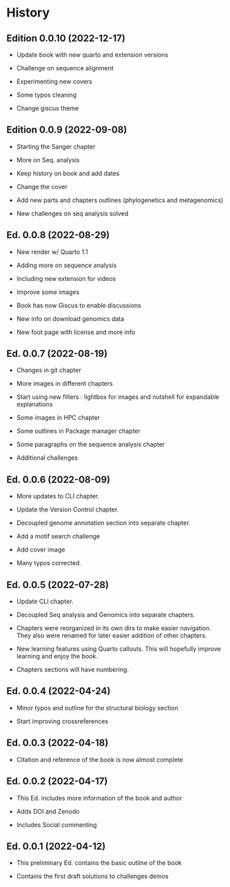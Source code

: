 # History {.unnumbered}

## Edition 0.0.10 (2022-12-17)

- Update book with new quarto and extension versions

- Challenge on sequence alignment

- Experimenting new covers

- Some typos cleaning

- Change giscus theme

## Edition 0.0.9 (2022-09-08)

- Starting the Sanger chapter

- More on Seq. analysis

- Keep history on book and add dates

- Change the cover

- Add new parts and chapters outlines (phylogenetics and metagenomics)

- New challenges on seq analysis solved


## Ed. 0.0.8 (2022-08-29)

- New render w/ Quarto 1.1

- Adding more on sequence analysis

- Including new extension for videos

- Improve some images

- Book has now Giscus to enable discussions

- New info on download genomics data

- New foot page with license and more info
  
## Ed. 0.0.7 (2022-08-19)

- Changes in git chapter
  
- More images in different chapters

- Start using new filters : lightbox for images and nutshell for expandable explanations

- Some images in HPC chapter

- Some outlines in Package manager chapter

- Some paragraphs on the sequence analysis chapter

- Additional challenges

## Ed. 0.0.6 (2022-08-09)

- More updates to CLI chapter.

- Update the Version Control chapter.
  
- Decoupled genome annotation section into separate chapter.

- Add a motif search challenge

- Add cover image

- Many typos corrected.
  
## Ed. 0.0.5 (2022-07-28)

- Update CLI chapter.

- Decoupled Seq analysis and Genomics into separate chapters.

- Chapters were reorganized in its own dirs to make easier navigation. They also were renamed for later easier addition of other chapters.

- New learning features using Quarto callouts. This will hopefully improve learning and enjoy the book.

- Chapters sections will have numbering.
  
## Ed. 0.0.4 (2022-04-24)

- Minor typos and outline for the structural biology section

- Start improving crossreferences

## Ed. 0.0.3 (2022-04-18)

- Citation and reference of the book is now almost complete

## Ed. 0.0.2 (2022-04-17)

- This Ed. includes more information of the book and author

- Adds DOI and Zenodo

- Includes Social commenting

## Ed. 0.0.1 (2022-04-12)

- This preliminary Ed. contains the basic outline of the book

- Contains the first draft solutions to challenges demos

